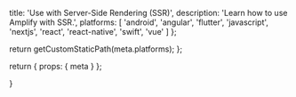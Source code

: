
  title: 'Use with Server-Side Rendering (SSR)',
  description:
    'Learn how to use Amplify with SSR.',
  platforms: [
    'android',
    'angular',
    'flutter',
    'javascript',
    'nextjs',
    'react',
    'react-native',
    'swift',
    'vue'
  ]
};

  return getCustomStaticPath(meta.platforms);
};

  return {
    props: {
      meta
    }
  };

}
